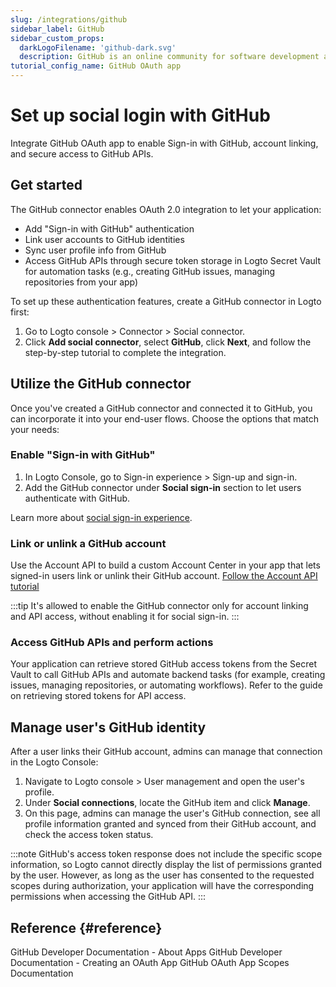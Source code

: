 ```yaml
---
slug: /integrations/github
sidebar_label: GitHub
sidebar_custom_props:
  darkLogoFilename: 'github-dark.svg'
  description: GitHub is an online community for software development and version control.
tutorial_config_name: GitHub OAuth app
---
```




# Set up social login with GitHub

Integrate GitHub OAuth app to enable Sign-in with GitHub, account linking, and secure access to GitHub APIs.

<GuideTip />

## Get started

The GitHub connector enables OAuth 2.0 integration to let your application:

- Add "Sign-in with GitHub" authentication
- Link user accounts to GitHub identities
- Sync user profile info from GitHub
- Access GitHub APIs through secure token storage in Logto Secret Vault for automation tasks (e.g., creating GitHub issues, managing repositories from your app)

To set up these authentication features, create a GitHub connector in Logto first:

1. Go to <CloudLink to="/connectors/social">Logto console > Connector > Social connector</CloudLink>.
2. Click **Add social connector**, select **GitHub**, click **Next**, and follow the step-by-step tutorial to complete the integration.

<Integration />

## Utilize the GitHub connector

Once you've created a GitHub connector and connected it to GitHub, you can incorporate it into your end-user flows. Choose the options that match your needs:

### Enable "Sign-in with GitHub"

1. In Logto Console, go to <CloudLink to="/sign-in-experience/sign-up-and-sign-in">Sign-in experience > Sign-up and sign-in</CloudLink>.
2. Add the GitHub connector under **Social sign-in** section to let users authenticate with GitHub.

Learn more about [social sign-in experience](/end-user-flows/sign-up-and-sign-in/social-sign-in).

### Link or unlink a GitHub account

Use the Account API to build a custom Account Center in your app that lets signed-in users link or unlink their GitHub account. [Follow the Account API tutorial](/end-user-flows/account-settings/by-account-api#link-a-new-social-connection)

:::tip
It's allowed to enable the GitHub connector only for account linking and API access, without enabling it for social sign-in.
:::

### Access GitHub APIs and perform actions

Your application can retrieve stored GitHub access tokens from the Secret Vault to call GitHub APIs and automate backend tasks (for example, creating issues, managing repositories, or automating workflows). Refer to the guide on retrieving stored tokens for API access.

## Manage user's GitHub identity

After a user links their GitHub account, admins can manage that connection in the Logto Console:

1. Navigate to <CloudLink to="/users">Logto console > User management</CloudLink> and open the user's profile.
2. Under **Social connections**, locate the GitHub item and click **Manage**.
3. On this page, admins can manage the user's GitHub connection, see all profile information granted and synced from their GitHub account, and check the access token status.

:::note
GitHub's access token response does not include the specific scope information, so Logto cannot directly display the list of permissions granted by the user. However, as long as the user has consented to the requested scopes during authorization, your application will have the corresponding permissions when accessing the GitHub API.
:::

## Reference \{#reference}

<Url href="https://docs.github.com/en/developers/apps/getting-started-with-apps/about-apps">
  GitHub Developer Documentation - About Apps
</Url>

<Url href="https://docs.github.com/en/developers/apps/building-oauth-apps/creating-an-oauth-app">
  GitHub Developer Documentation - Creating an OAuth App
</Url>

<Url href="https://docs.github.com/en/apps/oauth-apps/building-oauth-apps/scopes-for-oauth-apps">
  GitHub OAuth App Scopes Documentation
</Url>
